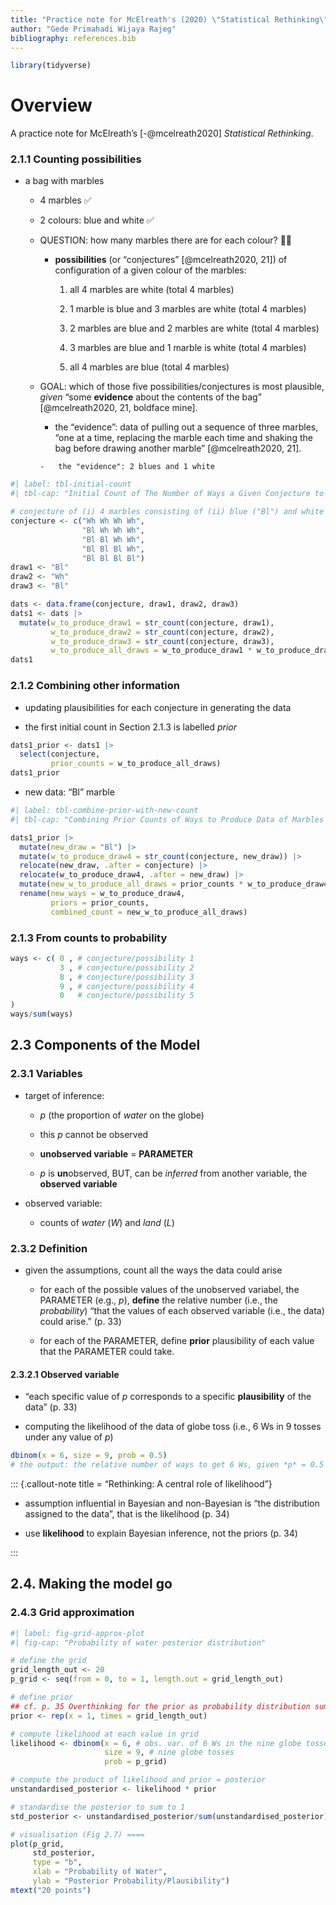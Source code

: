```yaml
---
title: "Practice note for McElreath's (2020) \"Statistical Rethinking\""
author: "Gede Primahadi Wijaya Rajeg"
bibliography: references.bib
---
```

```r
library(tidyverse)
```

# Overview

A practice note for McElreath's [-@mcelreath2020] *Statistical Rethinking*.

### 2.1.1 Counting possibilities

-   a bag with marbles

    -   4 marbles ✅

    -   2 colours: blue and white ✅

    -   QUESTION: how many marbles there are for each colour? 🤷‍♂️

        -   **possibilities** (or "conjectures" [@mcelreath2020, 21]) of configuration of a given colour of the marbles:

            1.  all 4 marbles are white (total 4 marbles)

            2.  1 marble is blue and 3 marbles are white (total 4 marbles)

            3.  2 marbles are blue and 2 marbles are white (total 4 marbles)

            4.  3 marbles are blue and 1 marble is white (total 4 marbles)

            5.  all 4 marbles are blue (total 4 marbles)

    -   GOAL: which of those five possibilities/conjectures is most plausible, *given* "some **evidence** about the contents of the bag" [@mcelreath2020, 21, boldface mine].

        -    the "evidence": data of pulling out a sequence of three marbles, "one at a time, replacing the marble each time and shaking the bag before drawing another marble" [@mcelreath2020, 21].

            -   the "evidence": 2 blues and 1 white
            
```r
#| label: tbl-initial-count
#| tbl-cap: "Initial Count of The Number of Ways a Given Conjecture to Produce the Data Drawn (i.e., Blue, White, Blue marbles sequence)"

# conjecture of (i) 4 marbles consisting of (ii) blue ("Bl") and white ("Wh") colours
conjecture <- c("Wh Wh Wh Wh",
                "Bl Wh Wh Wh",
                "Bl Bl Wh Wh",
                "Bl Bl Bl Wh",
                "Bl Bl Bl Bl")
draw1 <- "Bl"
draw2 <- "Wh"
draw3 <- "Bl"

dats <- data.frame(conjecture, draw1, draw2, draw3)
dats1 <- dats |> 
  mutate(w_to_produce_draw1 = str_count(conjecture, draw1),
         w_to_produce_draw2 = str_count(conjecture, draw2),
         w_to_produce_draw3 = str_count(conjecture, draw3),
         w_to_produce_all_draws = w_to_produce_draw1 * w_to_produce_draw2 * w_to_produce_draw3)
dats1
```
### 2.1.2 Combining other information

- updating plausibilities for each conjecture in generating the data

- the first initial count in Section 2.1.3 is labelled *prior*

```r
dats1_prior <- dats1 |> 
  select(conjecture,
         prior_counts = w_to_produce_all_draws)
dats1_prior
```
- new data: "Bl" marble

```r
#| label: tbl-combine-prior-with-new-count
#| tbl-cap: "Combining Prior Counts of Ways to Produce Data of Marbles Draw with the New Number of Ways to Produce the New Data"

dats1_prior |> 
  mutate(new_draw = "Bl") |> 
  mutate(w_to_produce_draw4 = str_count(conjecture, new_draw)) |> 
  relocate(new_draw, .after = conjecture) |> 
  relocate(w_to_produce_draw4, .after = new_draw) |> 
  mutate(new_w_to_produce_all_draws = prior_counts * w_to_produce_draw4) |> 
  rename(new_ways = w_to_produce_draw4,
         priors = prior_counts,
         combined_count = new_w_to_produce_all_draws)
```


### 2.1.3 From counts to probability

```r
ways <- c( 0 , # conjecture/possibility 1
           3 , # conjecture/possibility 2
           8 , # conjecture/possibility 3
           9 , # conjecture/possibility 4
           0   # conjecture/possibility 5
)
ways/sum(ways)
```

## 2.3 Components of the Model

### 2.3.1 Variables

- target of inference: 

    - *p* (the proportion of *water* on the globe)
    
    - this *p* cannot be observed
    
    - **unobserved variable** = **PARAMETER**
    
    - *p* is **un**observed, BUT, can be *inferred* from another variable, the **observed variable**
    
- observed variable:

    - counts of *water* (*W*) and *land* (*L*)
    
### 2.3.2 Definition

- given the assumptions, count all the ways the data could arise

    - for each of the possible values of the unobserved variabel, the PARAMETER (e.g., *p*), **define** the relative number (i.e., the _probability_) "that the values of each observed variable (i.e., the data) could arise." (p. 33)
    
    - for each of the PARAMETER, define **prior** plausibility of each value that the PARAMETER could take.
    
#### 2.3.2.1 Observed variable

- "each specific value of *p* corresponds to a specific **plausibility** of the data" (p. 33)

- computing the likelihood of the data of globe toss (i.e., 6 Ws in 9 tosses under any value of *p*)

```r
dbinom(x = 6, size = 9, prob = 0.5)
# the output: the relative number of ways to get 6 Ws, given *p* = 0.5
```

::: {.callout-note title = "Rethinking: A central role of likelihood"}

- assumption influential in Bayesian and non-Bayesian is "the distribution assigned to the data", that is the likelihood (p. 34)

- use **likelihood** to explain Bayesian inference, not the priors (p. 34)

:::

## 2.4. Making the model go

### 2.4.3 Grid approximation

```r
#| label: fig-grid-approx-plot
#| fig-cap: "Probability of water posterior distribution"

# define the grid
grid_length_out <- 20
p_grid <- seq(from = 0, to = 1, length.out = grid_length_out)

# define prior
## cf. p. 35 Overthinking for the prior as probability distribution summing up to 1
prior <- rep(x = 1, times = grid_length_out)

# compute likelihood at each value in grid
likelihood <- dbinom(x = 6, # obs. var. of 6 Ws in the nine globe tosses
                     size = 9, # nine globe tosses
                     prob = p_grid)

# compute the product of likelihood and prior = posterior
unstandardised_posterior <- likelihood * prior

# standardise the posterior to sum to 1
std_posterior <- unstandardised_posterior/sum(unstandardised_posterior)

# visualisation (Fig 2.7) ====
plot(p_grid,
     std_posterior,
     type = "b",
     xlab = "Probability of Water",
     ylab = "Posterior Probability/Plausibility")
mtext("20 points")
```


